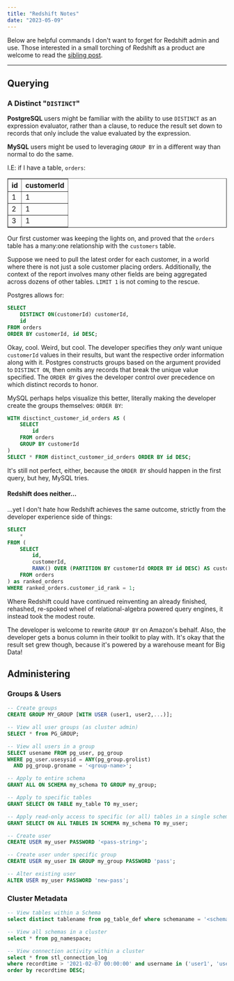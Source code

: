 ```yaml
---
title: "Redshift Notes"
date: "2023-05-09"
---
```


Below are helpful commands I don't want to forget for Redshift admin and use. Those interested in a small torching
of Redshift as a product are welcome to read the [sibling post](./redshift-opinion).

---
## Querying

### A Distinct "`DISTINCT`"

**PostgreSQL** users might be familiar with the ability to use `DISTINCT` as an expression evaluator, rather
than a clause, to reduce the result set down to records that only include the value evaluated by the
expression.

**MySQL** users might be used to leveraging `GROUP BY` in a different way than normal
to do the same.

I.E: if I have a table, `orders`:
<table border={1} frame={"outside"}>
    <tr>
        <th>id</th>
        <th>customerId</th>
    </tr>
    <tr>
       <td>1</td>
       <td>1</td>
    </tr>
    <tr>
        <td>2</td>
        <td>1</td>
    </tr>
    <tr>
        <td>3</td>
        <td>1</td>
    </tr>
</table>

Our first customer was keeping the lights on, and proved that the `orders` table has a many:one
relationship with the `customers` table.

Suppose we need to pull the latest order for each customer, in a world where there is not just
a sole customer placing orders. Additionally, the context of the report involves many other fields are being
aggregated across dozens of other tables. `LIMIT 1` is not coming to the rescue.

Postgres allows for:
```sql
SELECT
    DISTINCT ON(customerId) customerId,
    id
FROM orders
ORDER BY customerId, id DESC;
```

Okay, cool. Weird, but cool. The developer specifies they _only_ want unique `customerId` values
in their results, but want the respective order information along with it. Postgres constructs
groups based on the argument provided to `DISTINCT ON`, then omits any records that break the unique
value specified. The `ORDER BY` gives the developer control over precedence on which distinct records
to honor.

MySQL perhaps helps visualize this better, literally making the developer create the groups themselves:
`ORDER BY`:
```sql
WITH disctinct_customer_id_orders AS (
    SELECT
        id
    FROM orders
    GROUP BY customerId
)
SELECT * FROM distinct_customer_id_orders ORDER BY id DESC;
```

It's still not perfect, either, because the `ORDER BY` should happen in the first query, but hey, MySQL tries.

#### Redshift does neither...

...yet I don't hate how Redshift achieves the same outcome, strictly from the developer
experience side of things:
```sql
SELECT
    *
FROM (
    SELECT
        id,
        customerId,
        RANK() OVER (PARTITION BY customerId ORDER BY id DESC) AS customer_id_rank
    FROM orders
) as ranked_orders
WHERE ranked_orders.customer_id_rank = 1;
```

Where Redshift could have continued reinventing an already finished, rehashed,
re-spoked wheel of relational-algebra powered query engines, it instead took the modest route.

The developer is welcome to rewrite `GROUP BY` on Amazon's behalf. Also, the developer gets a bonus
column in their toolkit to play with. It's okay that the result set grew though, because it's powered
by a warehouse meant for Big Data!

## Administering

### Groups & Users
```sql
-- Create groups
CREATE GROUP MY_GROUP [WITH USER (user1, user2,...)];

-- View all user groups (as cluster admin)
SELECT * from PG_GROUP;

-- View all users in a group
SELECT usename FROM pg_user, pg_group
WHERE pg_user.usesysid = ANY(pg_group.grolist)
  AND pg_group.groname = '<group-name>';

-- Apply to entire schema
GRANT ALL ON SCHEMA my_schema TO GROUP my_group;

-- Apply to specific tables
GRANT SELECT ON TABLE my_table TO my_user;

-- Apply read-only access to specific (or all) tables in a single schema
GRANT SELECT ON ALL TABLES IN SCHEMA my_schema TO my_user;

-- Create user
CREATE USER my_user PASSWORD '<pass-string>';

-- Create user under specific group
CREATE USER my_user IN GROUP my_group PASSWORD 'pass';

-- Alter existing user
ALTER USER my_user PASSWORD 'new-pass';
```

### Cluster Metadata
```sql
-- View tables within a Schema
select distinct tablename from pg_table_def where schemaname = '<schema-name>';

-- View all schemas in a cluster
select * from pg_namespace;

-- View connection activity within a cluster
select * from stl_connection_log
where recordtime > '2021-02-07 00:00:00' and username in ('user1', 'user2')
order by recordtime DESC;
```
